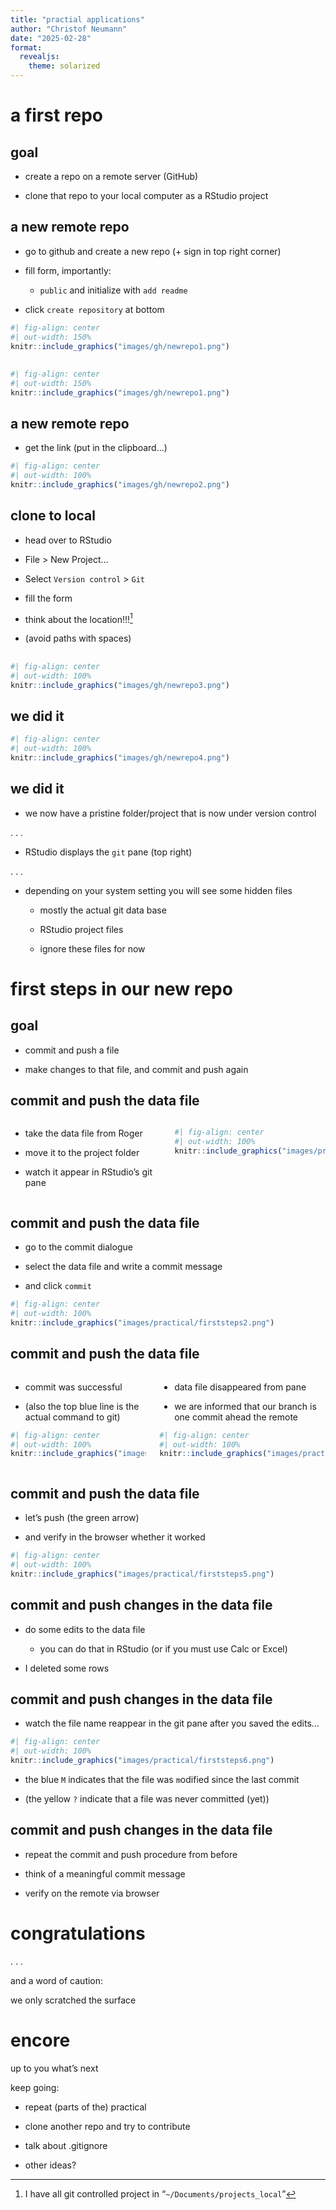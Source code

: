 ```yaml
---
title: "practial applications"
author: "Christof Neumann"
date: "2025-02-28"
format: 
  revealjs:
    theme: solarized
---
```


# a first repo {background-image="images/phylo.png" background-size="contain"}

<!-- Data source: [Olsen et al 2009](http://beheco.oxfordjournals.org/content/20/3/624) -->

## goal
  
- create a repo on a remote server (GitHub)
  
- clone that repo to your local computer as a RStudio project


## a new remote repo

- go to github and create a new repo (+ sign in top right corner)

- fill form, importantly:
  - `public` and initialize with `add readme`

- click `create repository` at bottom

```r
#| fig-align: center
#| out-width: 150%
knitr::include_graphics("images/gh/newrepo1.png")
```

## 

```r
#| fig-align: center
#| out-width: 150%
knitr::include_graphics("images/gh/newrepo1.png")
```


## a new remote repo

- get the link (put in the clipboard...)

```r
#| fig-align: center
#| out-width: 100%
knitr::include_graphics("images/gh/newrepo2.png")
```

## clone to local

- head over to RStudio

- File > New Project...

- Select `Version control` > `Git`
 
- fill the form

- think about the location!!![^irdu45]

- (avoid paths with spaces)


[^irdu45]: I have all git controlled project in "`~/Documents/projects_local`"

## 

```r
#| fig-align: center
#| out-width: 100%
knitr::include_graphics("images/gh/newrepo3.png")
```

## we did it

```r
#| fig-align: center
#| out-width: 100%
knitr::include_graphics("images/gh/newrepo4.png")
```


## we did it

- we now have a pristine folder/project that is now under version control

. . .

- RStudio displays the `git` pane (top right)

. . .

- depending on your system setting you will see some hidden files

  - mostly the actual git data base
  
  - RStudio project files

  - ignore these files for now
  

# first steps in our new repo {background-image="images/better-git-it.png" background-size="50%" background-position="bottom right"}

## goal
  
- commit and push a file
  
- make changes to that file, and commit and push again


## commit and push the data file

:::{.columns}
::: {.column width="50%"}
- take the data file from Roger

- move it to the project folder

- watch it appear in RStudio's git pane
:::

::: {.column width="50%"}
```r
#| fig-align: center
#| out-width: 100%
knitr::include_graphics("images/practical/firststeps1.png")
```
:::
:::


## commit and push the data file

- go to the commit dialogue

- select the data file and write a commit message

- and click `commit`

```r
#| fig-align: center
#| out-width: 100%
knitr::include_graphics("images/practical/firststeps2.png")
```

## commit and push the data file

:::{.columns}
::: {.column width="45%"}

- commit was successful

- (also the top blue line is the actual command to git)

```r
#| fig-align: center
#| out-width: 100%
knitr::include_graphics("images/practical/firststeps3.png")
```
:::

::: {.column width="55%"}

- data file disappeared from pane

- we are informed that our branch is one commit ahead the remote

```r
#| fig-align: center
#| out-width: 100%
knitr::include_graphics("images/practical/firststeps4.png")
```
:::
:::

## commit and push the data file

- let's push (the green arrow)

- and verify in the browser whether it worked

```r
#| fig-align: center
#| out-width: 100%
knitr::include_graphics("images/practical/firststeps5.png")
```


## commit and push changes in the data file

- do some edits to the data file 

  - you can do that in RStudio (or if you must use Calc or Excel)

- I deleted some rows

## commit and push changes in the data file

- watch the file name reappear in the git pane after you saved the edits...

```r
#| fig-align: center
#| out-width: 100%
knitr::include_graphics("images/practical/firststeps6.png")
```

- the blue `M` indicates that the file was `m`odified since the last commit

- (the yellow `?` indicate that a file was never committed (yet))

## commit and push changes in the data file

- repeat the commit and push procedure from before

- think of a meaningful commit message

- verify on the remote via browser


# congratulations {background-image="images/frodo.jpg" background-size="33%" background-position="right"}

. . .

and a word of caution:

we only scratched the surface

# encore

up to you what's next

keep going:

  - repeat (parts of the) practical
  
  - clone another repo and try to contribute
  
  - talk about .gitignore
  
  - other ideas? 



